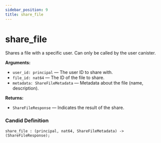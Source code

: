 ```yaml
---
sidebar_position: 9
title: share_file
---
```

# share_file

Shares a file with a specific user. Can only be called by the user canister.

**Arguments:**

- `user_id: principal` — The user ID to share with.
- `file_id: nat64` — The ID of the file to share.
- `metadata: ShareFileMetadata` — Metadata about the file (name, description).

**Returns:**

- `ShareFileResponse` — Indicates the result of the share.

### Candid Definition

```candid
share_file : (principal, nat64, ShareFileMetadata) -> (ShareFileResponse);
```